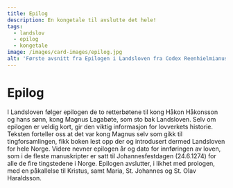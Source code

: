 ```yaml
---
title: Epilog
description: En kongetale til avslutte det hele!
tags:
  - landslov
  - epilog
  - kongetale
image: /images/card-images/epilog.jpg
alt: 'Første avsnitt fra Epilogen i Landsloven fra Codex Reenhielmianus (Mh 15, 129v)'
---
```




# Epilog

<Spacer height={20} />


<Container>

I Landsloven følger epilogen de to retterbøtene til kong Håkon Håkonsson og hans sønn, kong Magnus Lagabøte, som sto bak Landsloven. Selv om epilogen er veldig kort, gir den viktig informasjon for lovverkets historie. Teksten forteller oss at det var kong Magnus selv som gikk til tingforsamlingen, fikk boken lest opp der og introdusert dermed Landsloven for hele Norge. Videre nevner epilogen år og dato for innføringen av loven, som i de fleste manuskripter er satt til Johannesfestdagen (24.6.1274) for alle de fire tingstedene i Norge. Epilogen avslutter, i likhet med prologen, med en påkallelse til Kristus, samt Maria, St. Johannes og St. Olav Haraldsson.

</Container>

<Spacer height={50} />

<Figure
    image="/images/scribe.jpg"
    title="Silhuett av  en skriver, fra ustillingen."
    alt="Silhuett av  en skriver, fra ustillingen."
>
</Figure>

<Spacer height={50} />
